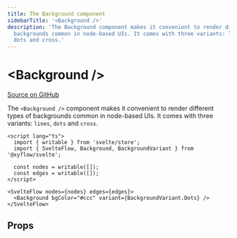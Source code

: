 ```yaml
---
title: The Background component
sidebarTitle: '<Background />'
description: 'The Background component makes it convenient to render different types of
  backgrounds common in node-based UIs. It comes with three variants: lines,
  dots and cross.'
---
```



# &lt;Background />

[Source on GitHub](https://github.com/xyflow/xyflow/blob/main/packages/svelte/src/lib/plugins/Background/Background.svelte)

The `<Background />` component makes it convenient to render different types of
backgrounds common in node-based UIs. It comes with three variants: `lines`,
`dots` and `cross`.

```svelte
<script lang="ts">
  import { writable } from 'svelte/store';
  import { SvelteFlow, Background, BackgroundVariant } from '@xyflow/svelte';

  const nodes = writable([]);
  const edges = writable([]);
</script>

<SvelteFlow nodes={nodes} edges={edges}>
  <Background bgColor="#ccc" variant={BackgroundVariant.Dots} />
</SvelteFlow>
```

## Props

<APIDocs componentName="Background" />
